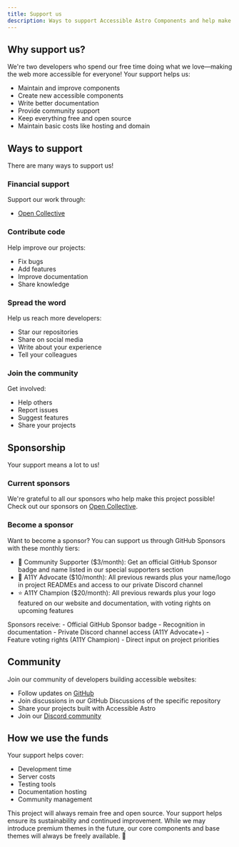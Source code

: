 ```yaml
---
title: Support us
description: Ways to support Accessible Astro Components and help make the web more accessible for everyone.
---
```



## Why support us?

We're two developers who spend our free time doing what we love—making the web more accessible for everyone! Your support helps us:
- Maintain and improve components
- Create new accessible components
- Write better documentation
- Provide community support
- Keep everything free and open source
- Maintain basic costs like hosting and domain

## Ways to support

There are many ways to support us!

### Financial support
Support our work through:
- [Open Collective](https://opencollective.com/incluud)

### Contribute code
Help improve our projects:
- Fix bugs
- Add features
- Improve documentation
- Share knowledge

### Spread the word
Help us reach more developers:
- Star our repositories
- Share on social media
- Write about your experience
- Tell your colleagues

### Join the community
Get involved:
- Help others
- Report issues
- Suggest features
- Share your projects

## Sponsorship

Your support means a lot to us!

### Current sponsors

We're grateful to all our sponsors who help make this project possible! Check out our sponsors on [Open Collective](https://opencollective.com/incluud).

### Become a sponsor

Want to become a sponsor? You can support us through GitHub Sponsors with these monthly tiers:

- 💚 Community Supporter ($3/month): Get an official GitHub Sponsor badge and name listed in our special supporters section
- 🚀 A11Y Advocate ($10/month): All previous rewards plus your name/logo in project READMEs and access to our private Discord channel
- ⭐ A11Y Champion ($20/month): All previous rewards plus your logo featured on our website and documentation, with voting rights on upcoming features

<Aside type="tip" title="Benefits">
  Sponsors receive:
  - Official GitHub Sponsor badge
  - Recognition in documentation
  - Private Discord channel access (A11Y Advocate+)
  - Feature voting rights (A11Y Champion)
  - Direct input on project priorities
</Aside>

## Community

Join our community of developers building accessible websites:

- Follow updates on [GitHub](https://github.com/incluud)
- Join discussions in our GitHub Discussions of the specific repository
- Share your projects built with Accessible Astro
- Join our [Discord community](https://astro.build/chat)

## How we use the funds

Your support helps cover:
- Development time
- Server costs
- Testing tools
- Documentation hosting
- Community management
<Aside type="note" title="Open source">
  This project will always remain free and open source. Your support helps ensure its sustainability and continued improvement. While we may introduce premium themes in the future, our core components and base themes will always be freely available. 💚
</Aside>
